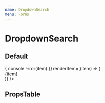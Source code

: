 ```yaml
---
name: DropdownSearch
menu: Forms
---
```



# DropdownSearch

## Default

<Playground>
  <LocalizeThemeProvider>
      <LocalizeDropdownSearch
        items={['Hi', 'Halo', '안녕하세요.']}
        onClickItem={(item) => {
          console.error(item)
        }}
        renderItem={(item) => (
          <div>{item}</div>
        )}
      />
  </LocalizeThemeProvider>
</Playground>

## PropsTable

<Props of={LocalizeDropdownSearch} />
